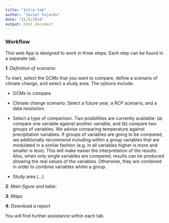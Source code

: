 ```yaml
---
title: "Intro tab"
author: "Javier Fajardo"
date: "21/5/2018"
output: html_document
---
```


### Workflow

This web App is designed to work in three steps. Each step can be found in a separate tab.

**1**: *Definition of scenario*: 

To start, select the GCMs that you want to compare, define a scenario of climate change, and select a study area. The options include:

- GCMs to compare
- Climate change scenario: Select a future year, a RCP scenario, and a data resolution.
- Select a type of comparison. Two posibilities are currently available: (a) compare one variable against another variable, and (b) compare two groups of variables. We advise comparing temperature against precipitation variables. If groups of variables are going to be compared, we additionally recommend including within a group variables that are modulated in a similar fashion (e.g. in all variables higher is more and smaller is less). This will make easier the interpretation of the results. Also, when only single variables are compared, results can be produced showing the real values of the variables. Otherwise, they are combined in order to combine variables whitin a group.

- Study area (...)

**2**: *Main figure and table*: 

**3**: *Maps*

**4**: *Download a report*

You will find further assistance within each tab.
